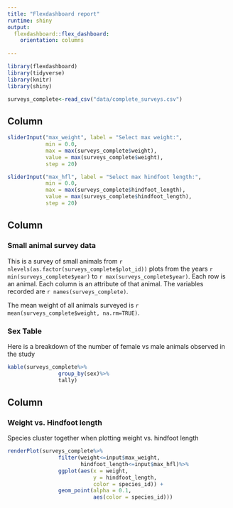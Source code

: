 ```yaml
---
title: "Flexdashboard report"
runtime: shiny
output: 
  flexdashboard::flex_dashboard:
    orientation: columns
   
---
```


```r
library(flexdashboard)
library(tidyverse)
library(knitr)
library(shiny)

surveys_complete<-read_csv("data/complete_surveys.csv")
```

Column {.sidebar}
--------------------------------------------------------------------
```r
sliderInput("max_weight", label = "Select max weight:",
            min = 0.0, 
            max = max(surveys_complete$weight), 
            value = max(surveys_complete$weight), 
            step = 20)

sliderInput("max_hfl", label = "Select max hindfoot length:",
            min = 0.0, 
            max = max(surveys_complete$hindfoot_length), 
            value = max(surveys_complete$hindfoot_length), 
            step = 20)
```

Column
--------------------------------------------------------------------
### Small animal survey data

This is a survey of small animals from `r nlevels(as.factor(surveys_complete$plot_id))` plots
from the years `r min(surveys_complete$year)` to `r max(surveys_complete$year)`. Each row is an animal. Each column is an attribute of that animal. The variables recorded are `r names(surveys_complete)`.

The mean weight of all animals surveyed 
is `r mean(surveys_complete$weight, na.rm=TRUE)`.

### Sex Table
Here is a breakdown of the number of female vs male animals observed in the study
```r
kable(surveys_complete%>%
                group_by(sex)%>%
                tally)
```

Column
--------------------------------------------------------------------

### Weight vs. Hindfoot length
Species cluster together when plotting weight vs. hindfoot length
```r
renderPlot(surveys_complete%>%
                filter(weight<=input$max_weight,
                       hindfoot_length<=input$max_hfl)%>%
                ggplot(aes(x = weight,
                           y = hindfoot_length, 
                           color = species_id)) + 
                geom_point(alpha = 0.1,
                           aes(color = species_id)))
```


